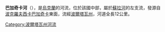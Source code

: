 '''巴加奇卡河'''（{{lang-uk|Багачка}}），是[[烏克蘭|烏克蘭]]的河流，位於該國中部，屬於[[蘇拉河_(第聶伯河支流)|蘇拉河]]的左支流，發源自[[波克羅夫西卡巴加奇卡|波克羅夫西卡巴加奇卡]]東面，流經[[波爾塔瓦州|波爾塔瓦州]]，河道全長12公里。

{{DEFAULTSORT:Багачка (притока Сули)}}
[[Category:波爾塔瓦州河流|Category:波爾塔瓦州河流]]


{{Ukraine-river-stub}}